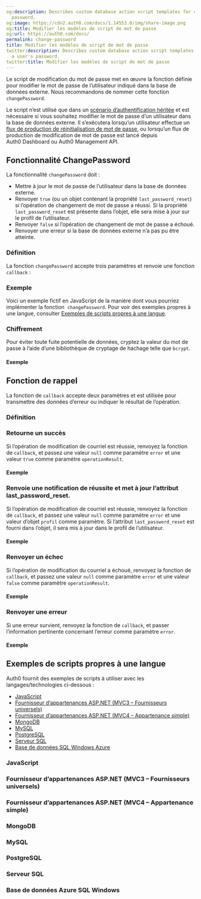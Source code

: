 ```yaml
---
og:description: Describes custom database action script templates for changing a user's
  password.
og:image: https://cdn2.auth0.com/docs/1.14553.0/img/share-image.png
og:title: Modifier les modèles de script de mot de passe
og:url: https://auth0.com/docs/
permalink: change-password
title: Modifier les modèles de script de mot de passe
twitter:description: Describes custom database action script templates for changing
  a user's password.
twitter:title: Modifier les modèles de script de mot de passe
---
```


Le script de modification du mot de passe met en œuvre la fonction définie pour modifier le mot de passe de l’utilisateur indiqué dans la base de données externe. Nous recommandons de nommer cette fonction `changePassword`.

Le script n’est utilisé que dans un [scénario d’authentification héritée](/overview-custom-db-connections) et est nécessaire si vous souhaitez modifier le mot de passe d’un utilisateur dans la base de données externe. Il s’exécutera lorsqu’un utilisateur effectue un [flux de production de réinitialisation de mot de passe](/brand-and-customize/customize-password-reset-page), ou lorsqu’un flux de production de modification de mot de passe est lancé depuis Auth0 Dashboard ou Auth0 Management API.

## Fonctionnalité ChangePassword

La fonctionnalité `changePassword` doit :

* Mettre à jour le mot de passe de l’utilisateur dans la base de données externe.
* Renvoyer `true` (ou un objet contenant la propriété `last_password_reset`) si l’opération de changement de mot de passe a réussi. Si la propriété `last_password_reset` est présente dans l’objet, elle sera mise à jour sur le profil de l’utilisateur.
* Renvoyer `false` si l’opération de changement de mot de passe a échoué.
* Renvoyer une erreur si la base de données externe n’a pas pu être atteinte.

### Définition

La fonction `changePassword` accepte trois paramètres et renvoie une fonction `callback` :





### Exemple

Voici un exemple fictif en JavaScript de la manière dont vous pourriez implémenter la fonction  `changePassword`. Pour voir des exemples propres à une langue, consulter [Exemples de scripts propres à une langue](#language-specific-script-examples).



### Chiffrement



Pour éviter toute fuite potentielle de données, cryptez la valeur du mot de passe à l’aide d’une bibliothèque de cryptage de hachage telle que `bcrypt`.

#### Exemple



## Fonction de rappel

La fonction de `callback` accepte deux paramètres et est utilisée pour transmettre des données d’erreur ou indiquer le résultat de l’opération.

### Définition





### Retourne un succès

Si l’opération de modification de courriel est réussie, renvoyez la fonction de `callback`, et passez une valeur `null` comme paramètre `error` et une valeur `true` comme paramètre `operationResult`.

#### Exemple



### Renvoie une notification de réussite et met à jour l’attribut last_password_reset.

Si l’opération de modification de courriel est réussie, renvoyez la fonction de `callback`, et passez une valeur `null` comme paramètre `error` et une valeur d’objet `profil` comme paramètre. Si l’attribut `last_password_reset` est fourni dans l’objet, il sera mis à jour dans le profil de l’utilisateur.

#### Exemple



### Renvoyer un échec

Si l’opération de modification du courriel a échoué, renvoyez la fonction de `callback`, et passez une valeur `null` comme paramètre `error` et une valeur `false` comme paramètre `operationResult`.

#### Exemple



### Renvoyer une erreur

Si une erreur survient, renvoyez la fonction de `callback`, et passer l’information pertinente concernant l’erreur comme paramètre `error`.

#### Exemple



## Exemples de scripts propres à une langue

Auth0 fournit des exemples de scripts à utiliser avec les langages/technologies ci-dessous :

* [JavaScript](#javascript)
* [Fournisseur d’appartenances ASP.NET (MVC3 – Fournisseurs universels)](#asp-net-membership-provider-mvc3-universal-providers-)
* [Fournisseur d’appartenances ASP.NET (MVC4 – Appartenance simple)](#asp-net-membership-provider-mvc4-simple-membership-)
* [MongoDB](#mongodb)
* [MySQL](#mysql)
* [PostgreSQL](#postgresql)
* [Serveur SQL](#sql-server)
* [Base de données SQL Windows Azure](#windows-azure-sql-database)



### JavaScript



### Fournisseur d’appartenances ASP.NET (MVC3 – Fournisseurs universels)



### Fournisseur d’appartenances ASP.NET (MVC4 – Appartenance simple)



### MongoDB



### MySQL



### PostgreSQL



### Serveur SQL



### Base de données Azure SQL Windows